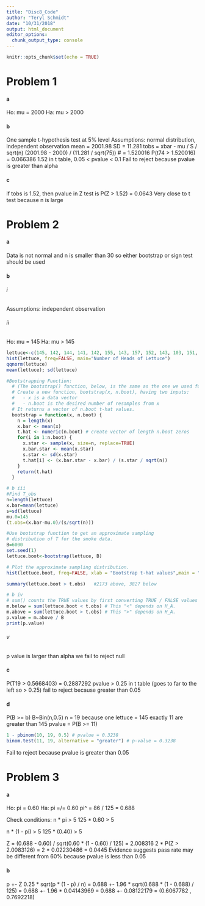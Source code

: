 ```yaml
---
title: "Disc8_Code"
author: "Teryl Schmidt"
date: "10/31/2018"
output: html_document
editor_options: 
  chunk_output_type: console
---
```


```r
knitr::opts_chunk$set(echo = TRUE)
```

# Problem 1
#### a
Ho: mu = 2000
Ha: mu > 2000

#### b
One sample t-hypothesis test at 5% level
Assumptions: normal distribution, independent observation
mean = 2001.98
SD = 11.281
tobs = xbar - mu / S / sqrt(n)
(2001.98 - 2000) / (11.281 / sqrt(75)) # = 1.520016
P(t74 > 1.520016) = 0.066386
1.52 in t table, 0.05 < pvalue < 0.1
Fail to reject because pvalue is greater than alpha

#### c
if tobs is 1.52, then pvalue in Z test is P(Z > 1.52) = 0.0643
Very close to t test because n is large



# Problem 2
#### a
Data is not normal and n is smaller than 30 so either bootstrap or sign test should be used

#### b
###### i
Assumptions: independent observation

###### ii
Ho: mu = 145 Ha: mu > 145
```r
lettuce<-c(145, 142, 144, 141, 142, 155, 143, 157, 152, 143, 103, 151, 150, 148, 150, 162, 149, 158, 144, 151)
hist(lettuce, freq=FALSE, main="Number of Heads of Lettuce")
qqnorm(lettuce)
mean(lettuce); sd(lettuce)

#Bootstrapping Function:
  # (The bootstrap() function, below, is the same as the one we used for the bootstrap CI)
  # Create a new function, bootstrap(x, n.boot), having two inputs:
  #   - x is a data vector
  #   - n.boot is the desired number of resamples from x
  # It returns a vector of n.boot t-hat values.
  bootstrap = function(x, n.boot) {
    n = length(x)
    x.bar <- mean(x)
    t.hat <- numeric(n.boot) # create vector of length n.boot zeros
    for(i in 1:n.boot) {
      x.star <- sample(x, size=n, replace=TRUE)
      x.bar.star <- mean(x.star)
      s.star <- sd(x.star)
      t.hat[i] <- (x.bar.star - x.bar) / (s.star / sqrt(n))
    }
    return(t.hat)
  }

# b iii
#Find T_obs
n=length(lettuce)
x.bar=mean(lettuce)
s=sd(lettuce)
mu.0=145
(t.obs=(x.bar-mu.0)/(s/sqrt(n)))

#Use bootstrap function to get an approximate sampling
# distribution of T for the smoke data.
B=6000
set.seed(1)
lettuce.boot<-bootstrap(lettuce, B)

# Plot the approximate sampling distribution.
hist(lettuce.boot, freq=FALSE, xlab = "Bootstrap t-hat values",main = "Approximate Sampling Distribution of T")

summary(lettuce.boot > t.obs)   #2173 above, 3827 below

# b iv
# sum() counts the TRUE values by first converting TRUE / FALSE values to 1 / 0.
m.below = sum(lettuce.boot < t.obs) # This "<" depends on H_A.
m.above = sum(lettuce.boot > t.obs) # This ">" depends on H_A.
p.value = m.above / B
print(p.value)
```

###### v
p value is larger than alpha we fail to reject null

#### c
P(T19 > 0.5668403) = 0.2887292
pvalue > 0.25 in t table (goes to far to the left so > 0.25)
fail to reject because greater than 0.05

#### d
P(B >= b)
B~Bin(n,0.5)
n = 19 because one lettuce = 145 exactly
11 are greater than 145
pvalue = P(B >= 11)
```r
1 - pbinom(10, 19, 0.5) # pvalue = 0.3238
binom.test(11, 19, alternative = "greater") # p-value = 0.3238
```
Fail to reject because pvalue is greater than 0.05


# Problem 3
#### a
Ho: pi = 0.60
Ha: pi =/= 0.60
pi^ = 86 / 125 = 0.688 

Check conditions: 
n * pi > 5
125 * 0.60 > 5

n * (1 - pi) > 5
125 * (0.40) > 5

Z = (0.688 - 0.60) / sqrt(0.60 * (1 - 0.60) / 125) = 2.008316
2 * P(Z > 2.0083126) = 2 * 0.02230486 = 0.0445
Evidence suggests pass rate may be different from 60% because pvalue is less than 0.05

#### b
p +- Z 0.25 * sqrt(p * (1 - p) / n) 
= 0.688 +- 1.96 * sqrt(0.688 * (1 - 0.688) / 125)
= 0.688 +- 1.96 * 0.04143969
= 0.688 +- 0.08122179
= (0.6067782 , 0.7692218)






